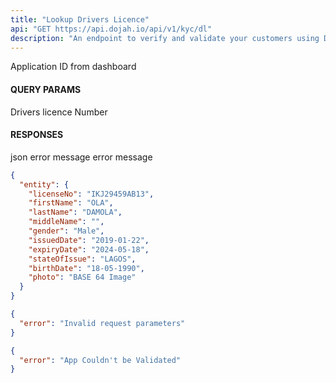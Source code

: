 ```yaml
---
title: "Lookup Drivers Licence"
api: "GET https://api.dojah.io/api/v1/kyc/dl"
description: "An endpoint to verify and validate your customers using Drivers License Number"
---
```



<ParamField header="AppId" type="string" required>
  Application ID from dashboard
</ParamField>

#### QUERY PARAMS

<ParamField query="license_number" type="string" required>
  Drivers licence Number
</ParamField>



#### RESPONSES

<ResponseField name="200" type="json">
 json
</ResponseField>

<ResponseField name="400" type="Object">
  <Expandable title="properties">
    <ResponseField name="error" type="string">
      error message
    </ResponseField>

  </Expandable>
</ResponseField>

<ResponseField name="401" type="Object">
  <Expandable title="properties">
    <ResponseField name="error" type="string">
      error message
    </ResponseField>

  </Expandable>
</ResponseField>


<ResponseExample>

```json 200
{
  "entity": {
    "licenseNo": "IKJ29459AB13",
    "firstName": "OLA",
    "lastName": "DAMOLA",
    "middleName": "",
    "gender": "Male",
    "issuedDate": "2019-01-22",
    "expiryDate": "2024-05-18",
    "stateOfIssue": "LAGOS",
    "birthDate": "18-05-1990",
    "photo": "BASE 64 Image"
  }
}
```

```json 400
{
  "error": "Invalid request parameters"
}
```

```json 401
{
  "error": "App Couldn't be Validated"
}
```


</ResponseExample>
